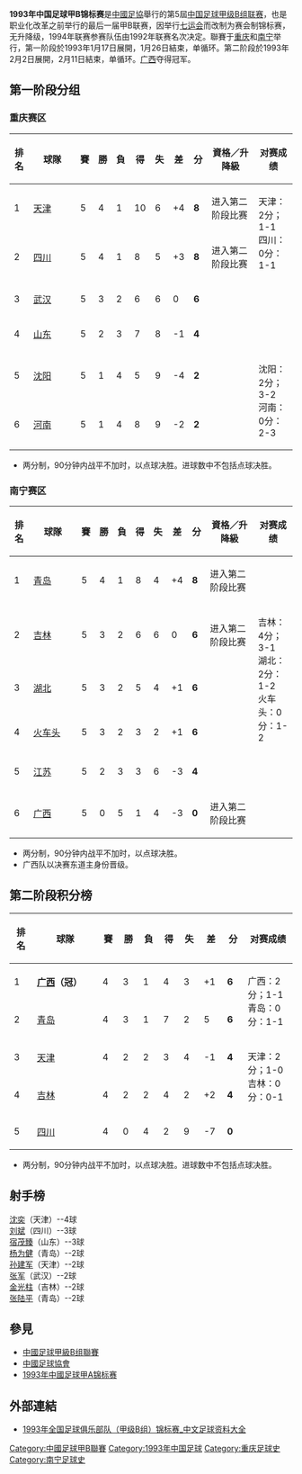 '''1993年中国足球甲B锦标赛'''是[[中國足協|中國足協]]舉行的第5屆[[中国足球甲级B组联赛|中国足球甲级B组联赛]]，也是职业化改革之前举行的最后一届甲B联赛，因举行[[中华人民共和国第七届运动会|七运会]]而改制为赛会制锦标赛，无升降级，1994年联赛参赛队伍由1992年联赛名次决定。聯賽于[[重庆|重庆]]和[[南宁|南宁]]举行，第一阶段於1993年1月17日展開，1月26日結束，单循环。第二阶段於1993年2月2日展開，2月11日結束，单循环。[[广西银荔足球俱樂部|广西]]夺得冠军。

== 第一阶段分组 ==
=== 重庆赛区 ===
{| class="wikitable sortable" style="text-align: center; width: 75%; font-size: 90%"
! style="width: 7%" | 排名
! style="width: 20%"| 球隊
! style="width: 5%" | 賽
! style="width: 5%" | 勝
! style="width: 5%" | 負
! style="width: 5%" | 得
! style="width: 5%" | 失
! style="width: 6%" | 差
! style="width: 6%" | 分
! style="width: 20%"| 資格／升降級
! style="width: 15%"| 对赛成绩
|- bgcolor=#ACE1AF
|1||align="left"|[[天津泰达足球俱樂部|天津]]||5||4||1||10||6||+4||'''8'''||进入第二阶段比赛
|bgcolor=white rowspan=2|天津：2分；1-1<br>四川：0分：1-1
|- bgcolor=#ACE1AF
|2||align="left"|[[四川冠城足球俱樂部|四川]]||5||4||1||8||5||+3||'''8'''||进入第二阶段比赛
|-
|3||align="left"|[[湖北武汉职业足球俱樂部|武汉]]||5||3||2||6||6||0||'''6'''||
|-
|4||align="left"|[[山东鲁能泰山足球俱樂部|山东]]||5||2||3||7||8||-1||'''4'''||
|-
|5||align="left"|[[长沙金德足球俱樂部|沈阳]]||5||1||4||5||9||-4||'''2'''||
|bgcolor=white rowspan=2|沈阳：2分；3-2<br>河南：0分：2-3
|-
|6||align="left"|[[河南建业足球俱樂部|河南]]||5||1||4||8||9||-2||'''2'''||
|}

*两分制，90分钟内战平不加时，以点球决胜。进球数中不包括点球决胜。

=== 南宁赛区 ===
{| class="wikitable sortable" style="text-align: center; width: 75%; font-size: 90%"
! style="width: 7%" | 排名
! style="width: 20%"| 球隊
! style="width: 5%" | 賽
! style="width: 5%" | 勝
! style="width: 5%" | 負
! style="width: 5%" | 得
! style="width: 5%" | 失
! style="width: 6%" | 差
! style="width: 6%" | 分
! style="width: 20%"| 資格／升降級
! style="width: 15%"| 对赛成绩
|- bgcolor=#ACE1AF
|1||align="left"|[[青岛中能足球俱樂部|青岛]]||5||4||1||8||4||+4||'''8'''||进入第二阶段比赛
|- bgcolor=#ACE1AF
|2||align="left"|[[延边足球俱乐部|吉林]]||5||3||2||6||6||0||'''6'''||进入第二阶段比赛
|bgcolor=white rowspan=3|吉林：4分；3-1<br>湖北：2分：1-2<br>火车头：0分：1-2
|-
|3||align="left"|[[湖北武汉职业足球俱樂部|湖北]]||5||3||2||5||4||+1||'''6'''||
|-
|4||align="left"|[[火车头足球俱樂部|火车头]]||5||3||2||3||2||+1||'''6'''||
|-
|5||align="left"|[[江苏舜天足球俱樂部|江苏]]||5||2||3||3||6||-3||'''4'''||
|- bgcolor=#ACE1AF
|6||align="left"|[[广西银荔足球俱樂部|广西]]||5||0||5||1||4||-3||'''0'''||进入第二阶段比赛
|}

*两分制，90分钟内战平不加时，以点球决胜。
*广西队以决赛东道主身份晋级。

== 第二阶段积分榜 ==
{| class="wikitable sortable" style="text-align: center; width: 75%; font-size: 90%"
! style="width: 7%" | 排名
! style="width: 20%"| 球隊
! style="width: 5%" | 賽
! style="width: 5%" | 勝
! style="width: 5%" | 負
! style="width: 5%" | 得
! style="width: 5%" | 失
! style="width: 6%" | 差
! style="width: 6%" | 分
! style="width: 15%"| 对赛成绩
|-
|1||align="left"|'''[[广西银荔足球俱樂部|广西]]（冠）'''||4||3||1||4||3||+1||'''6'''
|bgcolor=white rowspan=2|广西：2分；1-1<br>青岛：0分：1-1
|-
|2||align="left"|[[青岛中能足球俱樂部|青岛]]||4||3||1||7||2||5||'''6'''
|-
|3||align="left"|[[天津泰达足球俱樂部|天津]]||4||2||2||3||4||-1||'''4'''
|bgcolor=white rowspan=2|天津：2分；1-0<br>吉林：0分：0-1
|-
|4||align="left"|[[延边足球俱乐部|吉林]]||4||2||2||4||2||+2||'''4'''
|-
|5||align="left"|[[四川冠城足球俱樂部|四川]]||4||0||4||2||9||-7||'''0'''
|}

*两分制，90分钟内战平不加时，以点球决胜。进球数中不包括点球决胜。

==射手榜==
[[沈奕|沈奕]]（天津）--4球<br>
[[刘斌(足球运动员)|刘斌]]（四川）--3球<br>
[[宿茂臻|宿茂臻]]（山东）--3球<br>
[[杨为健|杨为健]]（青岛）--2球<br>
[[孙建军|孙建军]]（天津）--2球<br>
[[张军_(足球运动员)|张军]]（武汉）--2球<br>
[[金光柱|金光柱]]（吉林）--2球<br>
[[张陆平|张陆平]]（青岛）--2球

== 參見 ==
*[[中國足球甲級B组聯賽|中國足球甲級B组聯賽]]
*[[中國足球協會|中國足球協會]]
*[[1993年中國足球甲A锦标赛|1993年中國足球甲A锦标赛]]

== 外部連結 ==
*[https://web.archive.org/web/20110707095038/http://www.zuqiuziliao.cn/china/1993b.htm 1993年全国足球俱乐部队（甲级B组）锦标赛_中文足球资料大全]

{{fb start}}
{{中国足球甲B联赛赛季}}
{{甲B1993}}
{{fb end}}

[[Category:中國足球甲B聯賽|Category:中國足球甲B聯賽]]
[[Category:1993年中国足球|Category:1993年中国足球]]
[[Category:重庆足球史|Category:重庆足球史]]
[[Category:南宁足球史|Category:南宁足球史]]